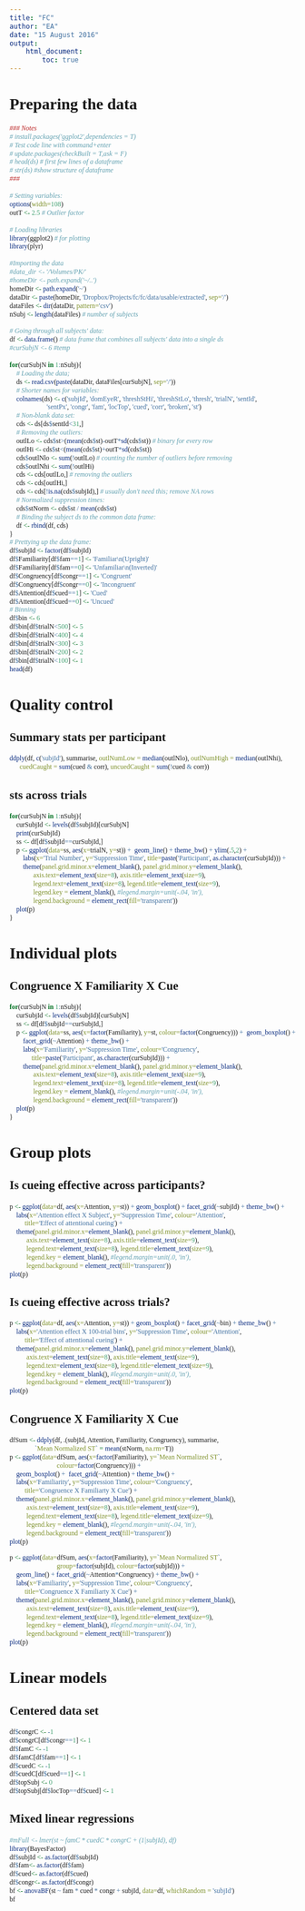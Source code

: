 ```yaml
---
title: "FC"
author: "EA"
date: "15 August 2016"
output: 
    html_document:
        toc: true
---
```


<style type="text/css">
body, td{
  font-family: Cambria;
}
code.r{
  font-family: Inconsolata;
}
</style>


# Preparing the data
```r
### Notes
# install.packages('ggplot2',dependencies = T)
# Test code line with command+enter
# update.packages(checkBuilt = T,ask = F)
# head(ds) # first few lines of a dataframe
# str(ds) #show structure of dataframe
###

# Setting variables:
options(width=108)
outT <- 2.5 # Outlier factor

# Loading libraries
library(ggplot2) # for plotting
library(plyr)

#Importing the data
#data_dir <- '/Volumes/PK/'
#homeDir <- path.expand('~/..')
homeDir <- path.expand('~')
dataDir <- paste(homeDir, 'Dropbox/Projects/fc/fc/data/usable/extracted', sep='/')
dataFiles <- dir(dataDir, pattern='csv')
nSubj <- length(dataFiles) # number of subjects

# Going through all subjects' data:
df <- data.frame() # data frame that combines all subjects' data into a single ds
#curSubjN <- 6 #temp

for(curSubjN in 1:nSubj){
    # Loading the data;
    ds <- read.csv(paste(dataDir, dataFiles[curSubjN], sep='/'))
    # Shorter names for variables:
    colnames(ds) <- c('subjId', 'domEyeR', 'threshStHi', 'threshStLo', 'thresh', 'trialN', 'sentId',
                      'sentPx', 'congr', 'fam', 'locTop', 'cued', 'corr', 'broken', 'st')
    # Non-blank data set:
    cds <- ds[ds$sentId<31,]
    # Removing the outliers:
    outlLo <- cds$st>(mean(cds$st)-outT*sd(cds$st)) # binary for every row
    outlHi <- cds$st<(mean(cds$st)+outT*sd(cds$st))
    cds$outlNlo <- sum(!outlLo) # counting the number of outliers before removing
    cds$outlNhi <- sum(!outlHi)
    cds <- cds[outlLo,] # removing the outliers
    cds <- cds[outlHi,]
    cds <- cds[!is.na(cds$subjId),] # usually don't need this; remove NA rows
    # Normalized suppression times:
    cds$stNorm <- cds$st / mean(cds$st)    
    # Binding the subject ds to the common data frame:
    df <- rbind(df, cds)
}
# Prettying up the data frame:
df$subjId <- factor(df$subjId)
df$Familiarity[df$fam==1] <- 'Familiar\n(Upright)'
df$Familiarity[df$fam==0] <- 'Unfamiliar\n(Inverted)'
df$Congruency[df$congr==1] <- 'Congruent'
df$Congruency[df$congr==0] <- 'Incongruent'
df$Attention[df$cued==1] <- 'Cued'
df$Attention[df$cued==0] <- 'Uncued'
# Binning
df$bin <- 6
df$bin[df$trialN<500] <- 5
df$bin[df$trialN<400] <- 4
df$bin[df$trialN<300] <- 3
df$bin[df$trialN<200] <- 2
df$bin[df$trialN<100] <- 1
head(df)
```

# Quality control

## Summary stats per participant
```r
ddply(df, c('subjId'), summarise, outlNumLow = median(outlNlo), outlNumHigh = median(outlNhi),
      cuedCaught = sum(cued & corr), uncuedCaught = sum(!cued & corr))
```

## sts across trials
```r
for(curSubjN in 1:nSubj){
    curSubjId <- levels(df$subjId)[curSubjN]
    print(curSubjId)
    ss <- df[df$subjId==curSubjId,]
    p <- ggplot(data=ss, aes(x=trialN, y=st)) +  geom_line() + theme_bw() + ylim(.5,2) +
        labs(x='Trial Number', y='Suppression Time', title=paste('Participant', as.character(curSubjId))) + 
        theme(panel.grid.minor.x=element_blank(), panel.grid.minor.y=element_blank(),
              axis.text=element_text(size=8), axis.title=element_text(size=9),
              legend.text=element_text(size=8), legend.title=element_text(size=9),
              legend.key = element_blank(), #legend.margin=unit(-.04, 'in'),
              legend.background = element_rect(fill='transparent'))
    plot(p)
}
```

# Individual plots 

## Congruence X Familiarity X Cue
```r
for(curSubjN in 1:nSubj){
    curSubjId <- levels(df$subjId)[curSubjN]
    ss <- df[df$subjId==curSubjId,]
    p <- ggplot(data=ss, aes(x=factor(Familiarity), y=st, colour=factor(Congruency))) +  geom_boxplot() + 
        facet_grid(~Attention) + theme_bw() +
        labs(x='Familiarity', y='Suppression Time', colour='Congruency',
             title=paste('Participant', as.character(curSubjId))) + 
        theme(panel.grid.minor.x=element_blank(), panel.grid.minor.y=element_blank(),
              axis.text=element_text(size=8), axis.title=element_text(size=9),
              legend.text=element_text(size=8), legend.title=element_text(size=9),
              legend.key = element_blank(), #legend.margin=unit(-.04, 'in'),
              legend.background = element_rect(fill='transparent'))
    plot(p)
}
```

# Group plots

## Is cueing effective across participants?
```r
p <- ggplot(data=df, aes(x=Attention, y=st)) + geom_boxplot() + facet_grid(~subjId) + theme_bw() +
    labs(x='Attention effect X Subject', y='Suppression Time', colour='Attention',
         title='Effect of attentional cueing') +
    theme(panel.grid.minor.x=element_blank(), panel.grid.minor.y=element_blank(),
          axis.text=element_text(size=8), axis.title=element_text(size=9),
          legend.text=element_text(size=8), legend.title=element_text(size=9),
          legend.key = element_blank(), #legend.margin=unit(.0, 'in'),
          legend.background = element_rect(fill='transparent'))
plot(p)
```

## Is cueing effective across trials?
```r
p <- ggplot(data=df, aes(x=Attention, y=st)) + geom_boxplot() + facet_grid(~bin) + theme_bw() +
    labs(x='Attention effect X 100-trial bins', y='Suppression Time', colour='Attention',
         title='Effect of attentional cueing') +
    theme(panel.grid.minor.x=element_blank(), panel.grid.minor.y=element_blank(),
          axis.text=element_text(size=8), axis.title=element_text(size=9),
          legend.text=element_text(size=8), legend.title=element_text(size=9),
          legend.key = element_blank(), #legend.margin=unit(.0, 'in'),
          legend.background = element_rect(fill='transparent'))
plot(p)
```

## Congruence X Familiarity X Cue
```r
dfSum <- ddply(df, .(subjId, Attention, Familiarity, Congruency), summarise, 
               `Mean Normalized ST` = mean(stNorm, na.rm=T))
p <- ggplot(data=dfSum, aes(x=factor(Familiarity), y=`Mean Normalized ST`, 
                            colour=factor(Congruency))) + 
    geom_boxplot() +  facet_grid(~Attention) + theme_bw() +
    labs(x='Familiarity', y='Suppression Time', colour='Congruency',
         title='Congruence X Familiarty X Cue') + 
    theme(panel.grid.minor.x=element_blank(), panel.grid.minor.y=element_blank(),
          axis.text=element_text(size=8), axis.title=element_text(size=9),
          legend.text=element_text(size=8), legend.title=element_text(size=9),
          legend.key = element_blank(), #legend.margin=unit(-.04, 'in'),
          legend.background = element_rect(fill='transparent'))
plot(p)
```

```r
p <- ggplot(data=dfSum, aes(x=factor(Familiarity), y=`Mean Normalized ST`, 
                            group=factor(subjId), colour=factor(subjId))) + 
    geom_line() + facet_grid(~Attention*Congruency) + theme_bw() +
    labs(x='Familiarity', y='Suppression Time', colour='Congruency',
         title='Congruence X Familiarty X Cue') + 
    theme(panel.grid.minor.x=element_blank(), panel.grid.minor.y=element_blank(),
          axis.text=element_text(size=8), axis.title=element_text(size=9),
          legend.text=element_text(size=8), legend.title=element_text(size=9),
          legend.key = element_blank(), #legend.margin=unit(-.04, 'in'),
          legend.background = element_rect(fill='transparent'))
plot(p)
```

# Linear models

## Centered data set
```r
df$congrC <- -1
df$congrC[df$congr==1] <- 1
df$famC <- -1
df$famC[df$fam==1] <- 1
df$cuedC <- -1
df$cuedC[df$cued==1] <- 1
df$topSubj <- 0
df$topSubj[df$locTop==df$cued] <- 1
```

## Mixed linear regressions
```r
#mFull <- lmer(st ~ famC * cuedC * congrC + (1|subjId), df)
library(BayesFactor)
df$subjId <- as.factor(df$subjId)
df$fam<- as.factor(df$fam)
df$cued<- as.factor(df$cued)
df$congr<- as.factor(df$congr)
bf <- anovaBF(st ~ fam * cued * congr + subjId, data=df, whichRandom = 'subjId')
bf
```